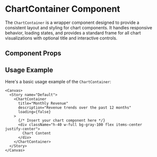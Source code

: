 

<Meta of={ChartContainer} />

# ChartContainer Component

The `ChartContainer` is a wrapper component designed to provide a consistent layout and styling for chart components. It handles responsive behavior, loading states, and provides a standard frame for all chart visualizations with optional title and interactive controls.

## Component Props

<Canvas of={ChartContainer} />

<Controls />

## Usage Example

Here's a basic usage example of the `ChartContainer`:

```tsx
<Canvas>
  <Story name="Default">
    <ChartContainer 
      title="Monthly Revenue"
      description="Revenue trends over the past 12 months"
      loading={false}
    >
      {/* Insert your chart component here */}
      <div className="h-40 w-full bg-gray-100 flex items-center justify-center">
        Chart Content
      </div>
    </ChartContainer>
  </Story>
</Canvas>
``` 